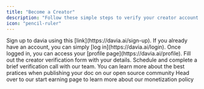 ```yaml
---
title: "Become a Creator"
description: "Follow these simple steps to verify your creator account and start earning money from your apps."
icon: "pencil-ruler"
---
```


<Steps>
  <Step title="Sign up">
    Sign up to davia using this [link](https://davia.ai/sign-up). If you already
    have an account, you can simply [log in](https://davia.ai/login).
  </Step>
  <Step title="Go to your creator hub">
    Once logged in, you can access your [profile
    page](https://davia.ai/profile).
  </Step>
  <Step title="Complete the form">
    Fill out the creator verification form with your details.
  </Step>
  <Step title="Hop on a quick 5 min call">
    Schedule and complete a brief verification call with our team.
  </Step>
  <Step>
    <Card
      title="Publish your first interactive document as template"
      icon="rss"
      horizontal
      href="/creators/publishing-as-template"
      arrow="true"
    >
      You can learn more about the best pratices when publishing your doc on our
      open source community
    </Card>
  </Step>
  <Step>
    <Card
      title="You're ready to start earning!"
      icon="hand-coins"
      horizontal
      href="/creators/start-earning"
      arrow="true"
    >
      Head over to our start earning page to learn more about our monetization
      policy
    </Card>
  </Step>
</Steps>
